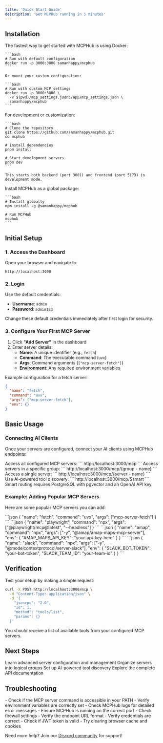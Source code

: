 ```yaml
---
title: 'Quick Start Guide'
description: 'Get MCPHub running in 5 minutes'
---
```


## Installation

<Tabs>
  <Tab title="Docker (Recommended)">
    The fastest way to get started with MCPHub is using Docker:

    ```bash
    # Run with default configuration
    docker run -p 3000:3000 samanhappy/mcphub
    ```

    Or mount your custom configuration:

    ```bash
    # Run with custom MCP settings
    docker run -p 3000:3000 \
      -v $(pwd)/mcp_settings.json:/app/mcp_settings.json \
      samanhappy/mcphub
    ```

  </Tab>
  <Tab title="Local Development">
    For development or customization:

    ```bash
    # Clone the repository
    git clone https://github.com/samanhappy/mcphub.git
    cd mcphub

    # Install dependencies
    pnpm install

    # Start development servers
    pnpm dev
    ```

    This starts both backend (port 3001) and frontend (port 5173) in development mode.

  </Tab>
  <Tab title="npm Package">
    Install MCPHub as a global package:

    ```bash
    # Install globally
    npm install -g @samanhappy/mcphub

    # Run MCPHub
    mcphub
    ```

  </Tab>
</Tabs>

## Initial Setup

### 1. Access the Dashboard

Open your browser and navigate to:

```
http://localhost:3000
```

### 2. Login

Use the default credentials:

- **Username**: `admin`
- **Password**: `admin123`

<Warning>Change these default credentials immediately after first login for security.</Warning>

### 3. Configure Your First MCP Server

1. Click **"Add Server"** in the dashboard
2. Enter server details:
   - **Name**: A unique identifier (e.g., `fetch`)
   - **Command**: The executable command (`uvx`)
   - **Args**: Command arguments (`["mcp-server-fetch"]`)
   - **Environment**: Any required environment variables

Example configuration for a fetch server:

```json
{
  "name": "fetch",
  "command": "uvx",
  "args": ["mcp-server-fetch"],
  "env": {}
}
```

## Basic Usage

### Connecting AI Clients

Once your servers are configured, connect your AI clients using MCPHub endpoints:

<Tabs>
  <Tab title="All Servers">
    Access all configured MCP servers: ``` http://localhost:3000/mcp ```
  </Tab>
  <Tab title="Specific Group">
    Access servers in a specific group: ``` http://localhost:3000/mcp/{group - name}
    ```
  </Tab>
  <Tab title="Individual Server">
    Access a single server: ``` http://localhost:3000/mcp/{server - name}
    ```
  </Tab>
  <Tab title="Smart Routing">
    Use AI-powered tool discovery: ``` http://localhost:3000/mcp/$smart ```
    <Info>Smart routing requires PostgreSQL with pgvector and an OpenAI API key.</Info>
  </Tab>
</Tabs>

### Example: Adding Popular MCP Servers

Here are some popular MCP servers you can add:

<AccordionGroup>
  <Accordion title="Web Fetch Server">
    ```json
    {
      "name": "fetch",
      "command": "uvx",
      "args": ["mcp-server-fetch"]
    }
    ```
  </Accordion>
  
  <Accordion title="Playwright Browser Automation">
    ```json
    {
      "name": "playwright",
      "command": "npx",
      "args": ["@playwright/mcp@latest", "--headless"]
    }
    ```
  </Accordion>
  
  <Accordion title="Amap Maps (with API key)">
    ```json
    {
      "name": "amap",
      "command": "npx",
      "args": ["-y", "@amap/amap-maps-mcp-server"],
      "env": {
        "AMAP_MAPS_API_KEY": "your-api-key-here"
      }
    }
    ```
  </Accordion>
  
  <Accordion title="Slack Integration">
    ```json
    {
      "name": "slack",
      "command": "npx",
      "args": ["-y", "@modelcontextprotocol/server-slack"],
      "env": {
        "SLACK_BOT_TOKEN": "your-bot-token",
        "SLACK_TEAM_ID": "your-team-id"
      }
    }
    ```
  </Accordion>
</AccordionGroup>

## Verification

Test your setup by making a simple request:

```bash
curl -X POST http://localhost:3000/mcp \
  -H "Content-Type: application/json" \
  -d '{
    "jsonrpc": "2.0",
    "id": 1,
    "method": "tools/list",
    "params": {}
  }'
```

You should receive a list of available tools from your configured MCP servers.

## Next Steps

<CardGroup cols={2}>
  <Card title="Server Management" icon="server" href="/features/server-management">
    Learn advanced server configuration and management
  </Card>
  <Card title="Group Management" icon="users" href="/features/group-management">
    Organize servers into logical groups
  </Card>
  <Card title="Smart Routing" icon="route" href="/features/smart-routing">
    Set up AI-powered tool discovery
  </Card>
  <Card title="API Reference" icon="code" href="/api-reference/introduction">
    Explore the complete API documentation
  </Card>
</CardGroup>

## Troubleshooting

<AccordionGroup>
  <Accordion title="Server won't start">
    - Check if the MCP server command is accessible in your PATH - Verify environment variables are
    correctly set - Check MCPHub logs for detailed error messages
  </Accordion>

  <Accordion title="Can't connect from AI client">
    - Ensure MCPHub is running on the correct port - Check firewall settings - Verify the endpoint
    URL format
  </Accordion>

  <Accordion title="Authentication issues">
    - Verify credentials are correct - Check if JWT token is valid - Try clearing browser cache and
    cookies
  </Accordion>
</AccordionGroup>

Need more help? Join our [Discord community](https://discord.gg/qMKNsn5Q) for support!
